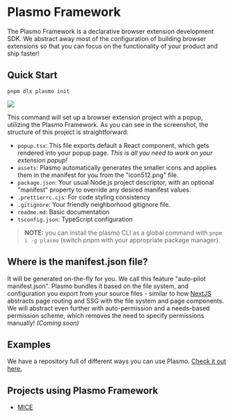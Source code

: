 # Plasmo Framework

The Plasmo Framework is a declarative browser extension development SDK. We abstract away most of the configuration of building browser extensions so that you can focus on the functionality of your product and ship faster!

## Quick Start

```
pnpm dlx plasmo init
```

![](/screenshots/file_structure.png)

This command will set up a browser extension project with a popup, utilizing the Plasmo Framework. As you can see in the screenshot, the structure of this project is straightforward:

- `popup.tsx`: This file exports default a React component, which gets rendered into your popup page. _This is all you need to work on your extension popup!_
- `assets`: Plasmo automatically generates the smaller icons and applies them in the manifest for you from the "icon512.png" file.
- `package.json`: Your usual Node.js project descriptor, with an optional "manifest" property to override any desired manifest values.
- `.prettierrc.cjs`: For code styling consistency
- `.gitignore`: Your friendly neighborhood gitignore file.
- `readme.md`: Basic documentation
- `tsconfig.json`: TypeScript configuration

> **NOTE:** you can install the plasmo CLI as a global command with `pnpm i -g plasmo` (switch pnpm with your appropriate package manager).

## Where is the manifest.json file?

It will be generated on-the-fly for you. We call this feature "auto-pilot manifest.json". Plasmo bundles it based on the file system, and configuration you export from your source files - similar to how [NextJS](https://nextjs.org/) abstracts page routing and SSG with the file system and page components. We will abstract even further with auto-permission and a needs-based permission scheme, which removes the need to specify permissions manually! _(Coming soon)_

## Examples

We have a repository full of different ways you can use Plasmo. [Check it out here.](https://github.com/PlasmoHQ/examples)

## Projects using Plasmo Framework

- [MICE](https://github.com/PlasmoHQ/mice)
